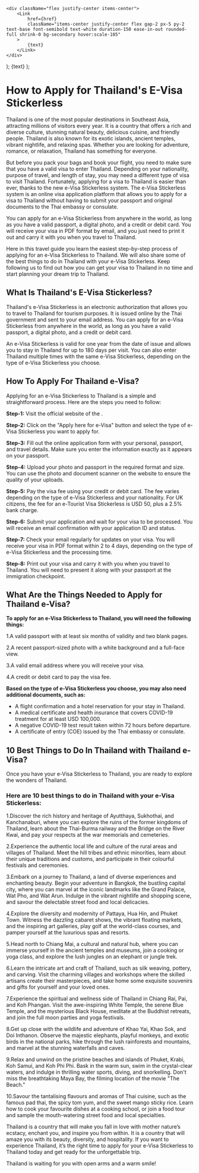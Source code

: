    <div className="flex justify-center items-center">
        <Link
            href={href}
            className="items-center justify-center flex gap-2 px-5 py-2 text-base font-semibold text-white duration-150 ease-in-out rounded-full shrink-0 bg-secondary hover:scale-105"
        >
            {text}
        </Link>
    </div>
);
    <Link
        className="inline-flex items-center justify-center gap-1 text-lg font-semibold text-primary"
        href={href}
    >
        {text}
    </Link>
);

# How to Apply for Thailand's E-Visa Stickerless

Thailand is one of the most popular destinations in Southeast Asia, attracting millions of visitors every year. It is a country that offers a rich and diverse culture, stunning natural beauty, delicious cuisine, and friendly people. Thailand is also known for its exotic islands, ancient temples, vibrant nightlife, and relaxing spas. Whether you are looking for adventure, romance, or relaxation, Thailand has something for everyone.

But before you pack your bags and book your flight, you need to make sure that you have a valid visa to enter Thailand. Depending on your nationality, purpose of travel, and length of stay, you may need a different type of visa to visit Thailand. Fortunately, applying for a visa to Thailand is easier than ever, thanks to the new e-Visa Stickerless system. The e-Visa Stickerless system is an online visa application platform that allows you to apply for a visa to Thailand without having to submit your passport and original documents to the Thai embassy or consulate.

You can apply for an e-Visa Stickerless from anywhere in the world, as long as you have a valid passport, a digital photo, and a credit or debit card. You will receive your visa in PDF format by email, and you just need to print it out and carry it with you when you travel to Thailand.

Here in this travel guide you learn the easiest step-by-step process of applying for an e-Visa Stickerless to Thailand. We will also share some of the best things to do in Thailand with your e-Visa Stickerless. Keep following us to find out how you can get your visa to Thailand in no time and start planning your dream trip to Thailand.

## What Is Thailand's E-Visa Stickerless?

Thailand's e-Visa Stickerless is an electronic authorization that allows you to travel to Thailand for tourism purposes. It is issued online by the Thai government and sent to your email address. You can apply for an e-Visa Stickerless from anywhere in the world, as long as you have a valid passport, a digital photo, and a credit or debit card.

An e-Visa Stickerless is valid for one year from the date of issue and allows you to stay in Thailand for up to 180 days per visit. You can also enter Thailand multiple times with the same e-Visa Stickerless, depending on the type of e-Visa Stickerless you choose.

## How To Apply For Thailand e-Visa?

Applying for an e-Visa Stickerless to Thailand is a simple and straightforward process. Here are the steps you need to follow:

**Step-1:** Visit the official website of the <LinkText text="Thai e-Visa portal" href="/th"/>.

**Step-2:** Click on the "Apply here for e-Visa" button and select the type of e-Visa Stickerless you want to apply for.

**Step-3:** Fill out the online application form with your personal, passport, and travel details. Make sure you enter the information exactly as it appears on your passport.

**Step-4:** Upload your photo and passport in the required format and size. You can use the photo and document scanner on the website to ensure the quality of your uploads.

**Step-5:** Pay the visa fee using your credit or debit card. The fee varies depending on the type of e-Visa Stickerless and your nationality. For UK citizens, the fee for an e-Tourist Visa Stickerless is USD 50, plus a 2.5% bank charge.

**Step-6:** Submit your application and wait for your visa to be processed. You will receive an email confirmation with your application ID and status.

**Step-7:** Check your email regularly for updates on your visa. You will receive your visa in PDF format within 2 to 4 days, depending on the type of e-Visa Stickerless and the processing time.

**Step-8:** Print out your visa and carry it with you when you travel to Thailand. You will need to present it along with your passport at the immigration checkpoint.

## What Are the Things Needed to Apply for Thailand e-Visa?

**To apply for an e-Visa Stickerless to Thailand, you will need the following things:**

1.A valid passport with at least six months of validity and two blank pages.

2.A recent passport-sized photo with a white background and a full-face view.

3.A valid email address where you will receive your visa.

4.A credit or debit card to pay the visa fee.

**Based on the type of e-Visa Stickerless you choose, you may also need additional documents, such as:**

-   A flight confirmation and a hotel reservation for your stay in Thailand.
-   A medical certificate and health insurance that covers COVID-19 treatment for at least USD 100,000.
-   A negative COVID-19 test result taken within 72 hours before departure.
-   A certificate of entry (COE) issued by the Thai embassy or consulate.

## 10 Best Things to Do In Thailand with Thailand e-Visa?

Once you have your e-Visa Stickerless to Thailand, you are ready to explore the wonders of Thailand.

### Here are 10 best things to do in Thailand with your e-Visa Stickerless:

1.Discover the rich history and heritage of Ayutthaya, Sukhothai, and Kanchanaburi, where you can explore the ruins of the former kingdoms of Thailand, learn about the Thai-Burma railway and the Bridge on the River Kwai, and pay your respects at the war memorials and cemeteries.

2.Experience the authentic local life and culture of the rural areas and villages of Thailand. Meet the hill tribes and ethnic minorities, learn about their unique traditions and customs, and participate in their colourful festivals and ceremonies.

3.Embark on a journey to Thailand, a land of diverse experiences and enchanting beauty. Begin your adventure in Bangkok, the bustling capital city, where you can marvel at the iconic landmarks like the Grand Palace, Wat Pho, and Wat Arun. Indulge in the vibrant nightlife and shopping scene, and savour the delectable street food and local delicacies.

4.Explore the diversity and modernity of Pattaya, Hua Hin, and Phuket Town. Witness the dazzling cabaret shows, the vibrant floating markets, and the inspiring art galleries, play golf at the world-class courses, and pamper yourself at the luxurious spas and resorts.

5.Head north to Chiang Mai, a cultural and natural hub, where you can immerse yourself in the ancient temples and museums, join a cooking or yoga class, and explore the lush jungles on an elephant or jungle trek.

6.Learn the intricate art and craft of Thailand, such as silk weaving, pottery, and carving. Visit the charming villages and workshops where the skilled artisans create their masterpieces, and take home some exquisite souvenirs and gifts for yourself and your loved ones.

7.Experience the spiritual and wellness side of Thailand in Chiang Rai, Pai, and Koh Phangan. Visit the awe-inspiring White Temple, the serene Blue Temple, and the mysterious Black House, meditate at the Buddhist retreats, and join the full moon parties and yoga festivals.

8.Get up close with the wildlife and adventure of Khao Yai, Khao Sok, and Doi Inthanon. Observe the majestic elephants, playful monkeys, and exotic birds in the national parks, hike through the lush rainforests and mountains, and marvel at the stunning waterfalls and caves.

9.Relax and unwind on the pristine beaches and islands of Phuket, Krabi, Koh Samui, and Koh Phi Phi. Bask in the warm sun, swim in the crystal-clear waters, and indulge in thrilling water sports, diving, and snorkelling. Don't miss the breathtaking Maya Bay, the filming location of the movie "The Beach."

10.Savour the tantalising flavours and aromas of Thai cuisine, such as the famous pad thai, the spicy tom yum, and the sweet mango sticky rice. Learn how to cook your favourite dishes at a cooking school, or join a food tour and sample the mouth-watering street food and local specialties.

Thailand is a country that will make you fall in love with mother nature’s ecstacy, enchant you, and inspire you from within. It is a country that will amaze you with its beauty, diversity, and hospitality. If you want to experience Thailand, it’s the right time to apply for your e-Visa Stickerless to Thailand today and get ready for the unforgettable trip.

Thailand is waiting for you with open arms and a warm smile!
